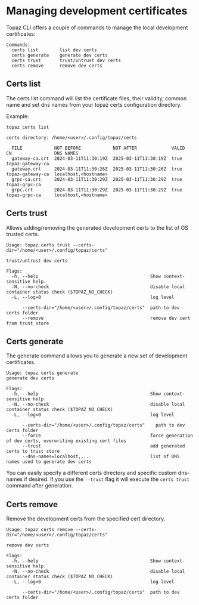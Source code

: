 # Managing development certificates

Topaz CLI offers a couple of commands to manage the local development certificates:

```
Commands:
  certs list        list dev certs
  certs generate    generate dev certs
  certs trust       trust/untrust dev certs
  certs remove      remove dev certs
```

## Certs list 

The certs list command will list the certificate files, their validity, common name and set dns names from your topaz certs configuration directory. 

Example:
```
topaz certs list

certs directory: /home/<user>/.config/topaz/certs

  FILE            NOT BEFORE            NOT AFTER             VALID  CN                DNS NAMES                  
  gateway-ca.crt  2024-03-11T11:30:19Z  2025-03-11T11:30:19Z  true   topaz-gateway-ca                             
  gateway.crt     2024-03-11T11:30:26Z  2025-03-11T11:30:26Z  true   topaz-gateway-ca  localhost,<hostname>
  grpc-ca.crt     2024-03-11T11:30:29Z  2025-03-11T11:30:29Z  true   topaz-grpc-ca                                
  grpc.crt        2024-03-11T11:30:29Z  2025-03-11T11:30:29Z  true   topaz-grpc-ca     localhost,<hostname>
```

## Certs trust

Allows adding/removing the generated development certs to the list of OS trusted certs. 

```
Usage: topaz certs trust --certs-dir="/home/<user>/.config/topaz/certs"

trust/untrust dev certs

Flags:
  -h, --help                                          Show context-sensitive help.
  -N, --no-check                                      disable local container status check ($TOPAZ_NO_CHECK)
  -L, --log=0                                         log level

      --certs-dir="/home/<user>/.config/topaz/certs"  path to dev certs folder
      --remove                                        remove dev cert from trust store
```

## Certs generate

The generate command allows you to generate a new set of development certificates.

```
Usage: topaz certs generate
generate dev certs

Flags:
  -h, --help                                          Show context-sensitive help.
  -N, --no-check                                      disable local container status check ($TOPAZ_NO_CHECK)
  -L, --log=0                                         log level

      --certs-dir="/home/<user>/.config/topaz/certs"    path to dev certs folder
      --force                                         force generation of dev certs, overwriting existing cert files
      --trust                                         add generated certs to trust store
      --dns-names=localhost,...                       list of DNS names used to generate dev certs
```

You can easily specify a different certs directory and specific custom dns-names if desired. 
If you use the `--trust` flag it will execute the `certs trust` command after generation.

## Certs remove

Remove the development certs from the specified cert directory.

```
Usage: topaz certs remove --certs-dir="/home/<user>/.config/topaz/certs"

remove dev certs

Flags:
  -h, --help                                          Show context-sensitive help.
  -N, --no-check                                      disable local container status check ($TOPAZ_NO_CHECK)
  -L, --log=0                                         log level

      --certs-dir="/home/<user>/.config/topaz/certs"  path to dev certs folder
```